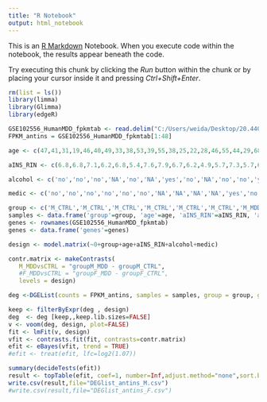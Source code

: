 ---
title: "R Notebook"
output: html_notebook
---

This is an [R Markdown](http://rmarkdown.rstudio.com) Notebook. When you execute code within the notebook, the results appear beneath the code. 

Try executing this chunk by clicking the *Run* button within the chunk or by placing your cursor inside it and pressing *Ctrl+Shift+Enter*. 

```{r}
rm(list = ls())
library(limma)
library(Glimma)
library(edgeR)

GSE102556_HumanMDD_fpkmtab <- read.delim("C:/Users/weida/Desktop/20.440/Project/GSE102556_HumanMDD_fpkmtab.txt", row.names=1)
FPKM_antins = GSE102556_HumanMDD_fpkmtab[1:48]
```

```{r}
age <- c(47,41,31,19,46,40,49,33,38,53,39,55,38,25,22,28,46,55,44,29,68,39,40,63,25,54,48,67,46,32,52,55,79,64,72,41,29,45,48,82,36,52,60,22,68,59,59,51)

aINS_RIN <- c(6.8,6.8,7.1,6.2,6.8,5.4,7.6,7.9,6.7,6.2,4.9,5.7,7.3,5.7,6,5.5,4.3,6.7,6.2,5.7,7.5,7.8,6.1,4.6,5.9,6.1,5.6,5.8,5.1,5.8,5.5,7.2,5.2,5.8,5.6,6.7,6.1,6.6,7.1,6.3,8,8.2,8.6,7.7,8.4,8.3,8.1,8.2)

alcohol <- c('no','no','no','NA','no','NA','yes','no','NA','no','no','yes','NA','NA','no','NA','NA','No','NA','no','yes','no','NA','yes','NA','No','no','yes','no','NA','NA','No','no','no','no','NA','NA','no','NA','NA','No','NA','no','NA','NA','NA','NA','no')

medic <- c('no','no','no','no','no','no','NA','NA','NA','NA','yes','no','NA','NA','yes','no','yes','yes','yes','no','NA','yes','yes','yes','yes','yes','no','no','no','yes','no','yes','no','yes','no','NA','NA','yes','NA','NA','yes','NA','no','no','NA','yes','NA','no')

group <- c('M_CTRL','M_CTRL','M_CTRL','M_CTRL','M_CTRL','M_CTRL','M_MDD','M_CTRL','M_CTRL','M_MDD','M_MDD','M_CTRL','M_MDD','F_MDD','M_MDD','M_MDD','F_MDD','F_MDD','F_CTRL','M_MDD','M_MDD','M_MDD','F_MDD','M_MDD','F_MDD','F_MDD','M_MDD','M_MDD','M_CTRL','F_MDD','M_CTRL','F_MDD','F_CTRL','M_MDD','F_CTRL','F_MDD','M_CTRL','F_CTRL','F_MDD','F_CTRL','F_MDD','F_MDD','F_CTRL','F_CTRL','F_CTRL','F_MDD','M_CTRL','F_CTRL')
samples <- data.frame('group'=group, 'age'=age, 'aINS_RIN'=aINS_RIN, 'alcohol'=alcohol, 'medic'=medic)
genes <- rownames(GSE102556_HumanMDD_fpkmtab)
genes <- data.frame('genes'=genes)

```

```{r}
design <- model.matrix(~0+group+age+aINS_RIN+alcohol+medic)

contr.matrix <- makeContrasts(
   M_MDDvsCTRL = "groupM_MDD - groupM_CTRL", 
   #F_MDDvsCTRL = "groupF_MDD - groupF_CTRL", 
   levels = design)

deg <-DGEList(counts = FPKM_antins, samples = samples, group = group, genes = genes, remove.zeros = TRUE)

keep <- filterByExpr(deg , design) 
deg  <- deg [keep,,keep.lib.sizes=FALSE]
v <- voom(deg, design, plot=FALSE)
fit <- lmFit(v, design)
vfit <- contrasts.fit(fit, contrasts=contr.matrix)
efit <- eBayes(vfit, trend = TRUE)
#efit <- treat(efit, lfc=log2(1.07))


```

```{r}
summary(decideTests(efit))
result <- topTable(efit, coef=1, number=Inf,adjust.method="none",sort.by="logFC", p.value=0.05, confint=FALSE)
write.csv(result,file="DEGlist_antins_M.csv")
#write.csv(result,file="DEGlist_antins_F.csv")
```











